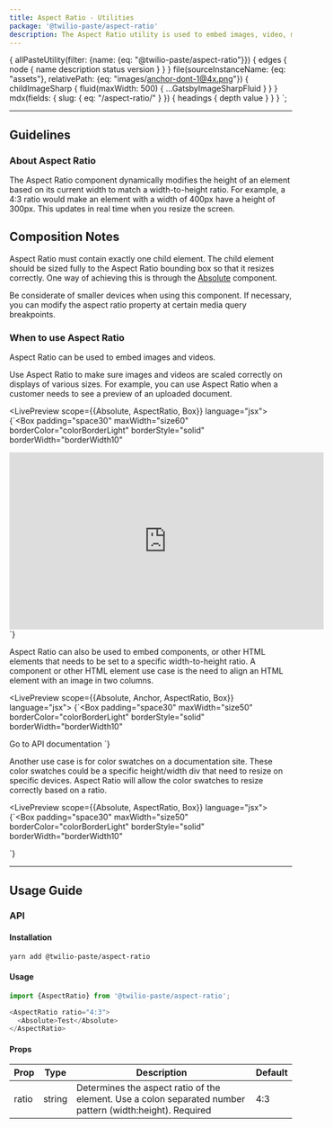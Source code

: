 ```yaml
---
title: Aspect Ratio - Utilities
package: '@twilio-paste/aspect-ratio'
description: The Aspect Ratio utility is used to embed images, video, media, components, or other HTML elements. It prevents skewing, cropping, etc.
---
```



  {
    allPasteUtility(filter: {name: {eq: "@twilio-paste/aspect-ratio"}}) {
      edges {
        node {
          name
          description
          status
          version
        }
      }
    }
    file(sourceInstanceName: {eq: "assets"}, relativePath: {eq: "images/anchor-dont-1@4x.png"}) {
      childImageSharp {
        fluid(maxWidth: 500) {
          ...GatsbyImageSharpFluid
        }
      }
    }
    mdx(fields: { slug: { eq: "/aspect-ratio/" } }) {
      headings {
        depth
        value
      }
    }
  }
`;

<ComponentHeader
  name="Aspect Ratio"
  categoryRoute={SidebarCategoryRoutes.UTILITIES}
  githubUrl="https://github.com/twilio-labs/paste/tree/master/packages/paste-core/utilities/aspect-ratio"
  storybookUrl="https://twilio-labs.github.io/paste/?path=/story/utilities-aspect-ratio--default"
  data={props.data.allPasteUtility.edges}
/>

***

<contentwrapper>

<TableOfContents data={props.data.mdx.headings} />

<content>

## Guidelines

### About Aspect Ratio

The Aspect Ratio component dynamically modifies the height of an element based on its
current width to match a width-to-height ratio. For example, a 4:3 ratio would make
an element with a width of 400px have a height of 300px. This updates in real time
when you resize the screen.

## Composition Notes

Aspect Ratio must contain exactly one child element. The child element should be sized
fully to the Aspect Ratio bounding box so that it resizes correctly. One way of achieving
this is through the [Absolute](/utilities/absolute) component.

Be considerate of smaller devices when using this component. If necessary, you can
modify the aspect ratio property at certain media query breakpoints.

### When to use Aspect Ratio

Aspect Ratio can be used to embed images and videos.

Use Aspect Ratio to make sure images and videos are scaled correctly on
displays of various sizes. For example, you can use Aspect Ratio when a
customer needs to see a preview of an uploaded document.

<LivePreview scope={{Absolute, AspectRatio, Box}} language="jsx">
  {`<Box
  padding="space30"
  maxWidth="size60"
  borderColor="colorBorderLight"
  borderStyle="solid"
  borderWidth="borderWidth10"
>
  <AspectRatio ratio="16:9">
    <iframe width="560" height="315" src="https://www.youtube-nocookie.com/embed/euJAcVfn0C4" frameborder="0" allow="accelerometer; autoplay; encrypted-media; gyroscope; picture-in-picture" allowfullscreen></iframe>
  </AspectRatio>
</Box>`}
</LivePreview>

Aspect Ratio can also be used to embed components, or other HTML elements that
needs to be set to a specific width-to-height ratio. A component or other HTML
element use case is the need to align an HTML element with an image in two columns.

<LivePreview scope={{Absolute, Anchor, AspectRatio, Box}} language="jsx">
  {`<Box
  padding="space30"
  maxWidth="size50"
  borderColor="colorBorderLight"
  borderStyle="solid"
  borderWidth="borderWidth10"
>
  <AspectRatio ratio="4:3">
    <Absolute style={{display: 'flex', alignItems: 'center', justifyContent: 'center'}}>
      <Anchor href="https://paste.twilio.design">Go to API documentation</Anchor>
    </Absolute>
  </AspectRatio>
</Box>`}
</LivePreview>

Another use case is for color swatches on a documentation site. These color swatches
could be a specific height/width div that need to resize on specific devices.
Aspect Ratio will allow the color swatches to resize correctly based on a ratio.

<LivePreview scope={{Absolute, AspectRatio, Box}} language="jsx">
  {`<Box
  padding="space30"
  maxWidth="size50"
  borderColor="colorBorderLight"
  borderStyle="solid"
  borderWidth="borderWidth10"
>
  <AspectRatio ratio="4:3">
    <Absolute backgroundColor="colorBackgroundBrand" />
  </AspectRatio>
</Box>`}
</LivePreview>

<DoDont>
  <Do title="Do" body="Use for an image or embedded video, and have it resize at a specific ratio." preview={false} />
  <Dont title="Don't" body="Don’t use with fixed size (width & height) elements, as those will not adhere to the width-to-height ratio." preview={false} />
</DoDont>

<DoDont>
  <Do title="Do" body="Use to embed a component or other HTML element." preview={false} />
  <Dont title="Don't" body="Don’t use without any child elements, because this is only a container element." preview={false} />
</DoDont>

***

## Usage Guide

### API

#### Installation

```bash
yarn add @twilio-paste/aspect-ratio
```

#### Usage

```js
import {AspectRatio} from '@twilio-paste/aspect-ratio';

<AspectRatio ratio="4:3">
  <Absolute>Test</Absolute>
</AspectRatio>
```

#### Props

| Prop           | Type                  | Description                                                                                                              | Default   |
| -------------- | --------------------- | ------------------------------------------------------------------------------------------------------------------------ | --------- |
| ratio          | string                | Determines the aspect ratio of the element. Use a colon separated number pattern (width:height). Required                | 4:3       |

<Box marginTop="space90" id="changelog">
  <Changelog />
</Box>

</content>

</contentwrapper>
